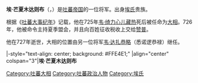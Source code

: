 {{expand|time=2015-08-16T06:49:02+00:00}}
{{unreferenced|time=2015-08-16T06:49:02+00:00}}
'''埃·芒夏木达则布'''（{{bo|z=རྔེགས་མང་ཞམ་སྟག་ཚབ|w=rngegs mang zham stag tshap}}，{{bd|？||727年||catIdx=N}}）是[[吐蕃帝国|吐蕃帝国]]的一位将军。出身[[埃氏|埃氏]]贵族。

根据《[[吐蕃大事纪年|吐蕃大事纪年]]》记载，他在725年[[韦·绮力心儿藏热|韦·绮力心儿藏热]]死后被任命为[[大贡论|大相]]。726年，他被命令主持夏季盟会，并且向百姓征收税收上交给[[赞普|赞普]]。

他在727年逝世，大相的位置由另一位将军[[韦·达扎恭略|韦·达扎恭略]]（悉诺逻恭禄）继任。

{{start box}}
|-style="text-align: center; background: #FFE4E1;"
|align="center" colspan="3"|'''埃·芒夏木达则布'''
{{s-before|[[韦·绮力心儿藏热|韦·绮力心儿藏热]]}}
{{s-title|[[吐蕃|吐蕃]][[吐蕃大相列表|大贡论]]|725年—727年}}
{{s-after|[[韦·达扎恭略|韦·达扎恭略]]<br />（悉诺逻恭禄）}}
{{end box}}
{{吐蕃大相}}
[[Category:吐蕃大相|Category:吐蕃大相]]
[[Category:吐蕃政治人物|Category:吐蕃政治人物]]
[[Category:埃氏|Category:埃氏]]